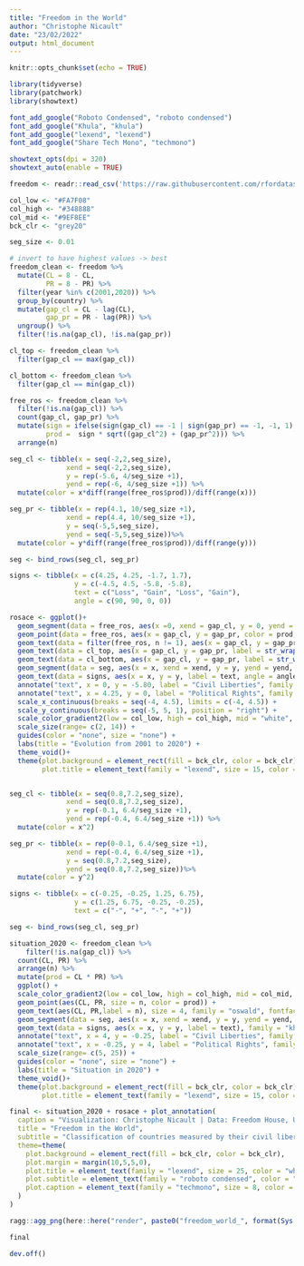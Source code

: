 ```yaml
---
title: "Freedom in the World"
author: "Christophe Nicault"
date: "23/02/2022"
output: html_document
---
```


```r
knitr::opts_chunk$set(echo = TRUE)
```


```r
library(tidyverse)
library(patchwork)
library(showtext)

font_add_google("Roboto Condensed", "roboto condensed")
font_add_google("Khula", "khula")
font_add_google("lexend", "lexend")
font_add_google("Share Tech Mono", "techmono")

showtext_opts(dpi = 320)
showtext_auto(enable = TRUE)
```

```r

freedom <- readr::read_csv('https://raw.githubusercontent.com/rfordatascience/tidytuesday/master/data/2022/2022-02-22/freedom.csv')

```

```r

col_low <- "#FA7F08"
col_high <- "#348888"
col_mid <- "#9EF8EE"
bck_clr <- "grey20"

seg_size <- 0.01

```

```r
# invert to have highest values -> best
freedom_clean <- freedom %>%
  mutate(CL = 8 - CL,
         PR = 8 - PR) %>%
  filter(year %in% c(2001,2020)) %>%
  group_by(country) %>%
  mutate(gap_cl = CL - lag(CL),
         gap_pr = PR - lag(PR)) %>%
  ungroup() %>%
  filter(!is.na(gap_cl), !is.na(gap_pr)) 

cl_top <- freedom_clean %>%
  filter(gap_cl == max(gap_cl))

cl_bottom <- freedom_clean %>%
  filter(gap_cl == min(gap_cl))

free_ros <- freedom_clean %>%
  filter(!is.na(gap_cl)) %>%
  count(gap_cl, gap_pr) %>%
  mutate(sign = ifelse(sign(gap_cl) == -1 | sign(gap_pr) == -1, -1, 1),
         prod =  sign * sqrt((gap_cl^2) + (gap_pr^2))) %>%
  arrange(n)

```


```r

seg_cl <- tibble(x = seq(-2,2,seg_size),
              xend = seq(-2,2,seg_size),
              y = rep(-5.6, 4/seg_size +1),
              yend = rep(-6, 4/seg_size +1)) %>%
  mutate(color = x*diff(range(free_ros$prod))/diff(range(x)))

seg_pr <- tibble(x = rep(4.1, 10/seg_size +1),
              xend = rep(4.4, 10/seg_size +1),
              y = seq(-5,5,seg_size),
              yend = seq(-5,5,seg_size))%>%
  mutate(color = y*diff(range(free_ros$prod))/diff(range(y)))

seg <- bind_rows(seg_cl, seg_pr)

signs <- tibble(x = c(4.25, 4.25, -1.7, 1.7),
                y = c(-4.5, 4.5, -5.8, -5.8),
                text = c("Loss", "Gain", "Loss", "Gain"),
                angle = c(90, 90, 0, 0))

rosace <- ggplot()+
  geom_segment(data = free_ros, aes(x =0, xend = gap_cl, y = 0, yend = gap_pr, color = prod), size = 1)+
  geom_point(data = free_ros, aes(x = gap_cl, y = gap_pr, color = prod, size = n))+
  geom_text(data = filter(free_ros, n != 1), aes(x = gap_cl, y = gap_pr, label = n), size = 3.5, family = "oswald")+
  geom_text(data = cl_top, aes(x = gap_cl, y = gap_pr, label = str_wrap(country, 20)), hjust = 0, nudge_x = 0.2, color = "white", family = "roboto condensed") +
  geom_text(data = cl_bottom, aes(x = gap_cl, y = gap_pr, label = str_wrap(country, 20)), hjust = 1, nudge_x = -0.2, color = "white", family = "roboto condensed") +
  geom_segment(data = seg, aes(x = x, xend = xend, y = y, yend = yend, color = color)) +
  geom_text(data = signs, aes(x = x, y = y, label = text, angle = angle), family = "khula", size = 3, fontface = "bold")+
  annotate("text", x = 0, y = -5.80, label = "Civil Liberties", family = "khula", size = 4, fontface = "bold") +
  annotate("text", x = 4.25, y = 0, label = "Political Rights", family = "khula", size = 4, fontface = "bold", angle = 90) +
  scale_x_continuous(breaks = seq(-4, 4.5), limits = c(-4, 4.5)) +
  scale_y_continuous(breaks = seq(-5, 5, 1), position = "right") +
  scale_color_gradient2(low = col_low, high = col_high, mid = "white", midpoint = 0) +
  scale_size(range= c(2, 14)) +
  guides(color = "none", size = "none") +
  labs(title = "Evolution from 2001 to 2020") +
  theme_void()+
  theme(plot.background = element_rect(fill = bck_clr, color = bck_clr),
        plot.title = element_text(family = "lexend", size = 15, color = "white", hjust = 0.5, margin = margin(5,0,10,0)))



```

```r

seg_cl <- tibble(x = seq(0.8,7.2,seg_size),
              xend = seq(0.8,7.2,seg_size),
              y = rep(-0.1, 6.4/seg_size +1),
              yend = rep(-0.4, 6.4/seg_size +1)) %>%
  mutate(color = x^2)

seg_pr <- tibble(x = rep(0-0.1, 6.4/seg_size +1),
              xend = rep(-0.4, 6.4/seg_size +1),
              y = seq(0.8,7.2,seg_size),
              yend = seq(0.8,7.2,seg_size))%>%
  mutate(color = y^2)

signs <- tibble(x = c(-0.25, -0.25, 1.25, 6.75),
                y = c(1.25, 6.75, -0.25, -0.25),
                text = c("-", "+", "-", "+"))

seg <- bind_rows(seg_cl, seg_pr)

situation_2020 <- freedom_clean %>%
    filter(!is.na(gap_cl)) %>%
  count(CL, PR) %>%
  arrange(n) %>%
  mutate(prod = CL * PR) %>%
  ggplot() +
  scale_color_gradient2(low = col_low, high = col_high, mid = col_mid, midpoint = 24) +
  geom_point(aes(CL, PR, size = n, color = prod)) +
  geom_text(aes(CL, PR,label = n), size = 4, family = "oswald", fontface = "bold") +  
  geom_segment(data = seg, aes(x = x, xend = xend, y = y, yend = yend, color = color)) +
  geom_text(data = signs, aes(x = x, y = y, label = text), family = "khula", size = 5, fontface = "bold")+
  annotate("text", x = 4, y = -0.25, label = "Civil Liberties", family = "khula", size = 4, fontface = "bold") +
  annotate("text", x = -0.25, y = 4, label = "Political Rights", family = "khula", size = 4, fontface = "bold", angle = 90) +
  scale_size(range= c(5, 25)) +
  guides(color = "none", size = "none") +
  labs(title = "Situation in 2020") +
  theme_void()+
  theme(plot.background = element_rect(fill = bck_clr, color = bck_clr),
        plot.title = element_text(family = "lexend", size = 15, color = "white", hjust = 0.5, margin = margin(5,0,10,0)))


```

```r

final <- situation_2020 + rosace + plot_annotation(
  caption = "Visualization: Christophe Nicault | Data: Freedom House, United Nations, by way of Arthur Cheib",
  title = "Freedom in the World",
  subtitle = "Classification of countries measured by their civil liberties and policital rights.\n Each circle represents the number of countries in that category.\nThe 10 countries named are the countries with the most dramatic change, positively or negatively.",
  theme=theme(
    plot.background = element_rect(fill = bck_clr, color = bck_clr),
    plot.margin = margin(10,5,5,0),
    plot.title = element_text(family = "lexend", size = 25, color = "white", hjust = 0.5, margin = margin(5,0,15,0)),
    plot.subtitle = element_text(family = "roboto condensed", color = "white", size = 12, hjust = 0.5, margin = margin(0,0,20,0)),
    plot.caption = element_text(family = "techmono", size = 8, color = "white", hjust = 0.95, margin = margin(10,0,5,0))
  )
)

ragg::agg_png(here::here("render", paste0("freedom_world_", format(Sys.time(), "%Y%m%d_%H%M%S"), ".png")), res = 320, width = 12, height = 8, units = "in")

final

dev.off()
```

